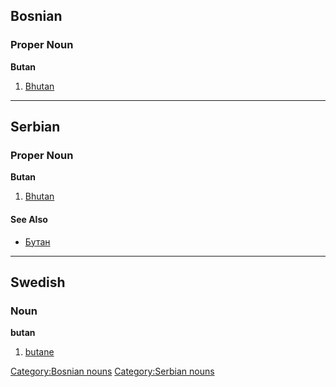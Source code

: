 ==Bosnian==
===Proper Noun===
'''Butan'''
#[[Bhutan]]
[[Category:Bosnian nouns]]

----

==Serbian==
===Proper Noun===
'''Butan'''
#[[Bhutan]]
====See Also====
*[[Бутан]]

----

==Swedish==
===Noun===
'''butan'''
#[[butane]]

[[Category:Serbian nouns]]